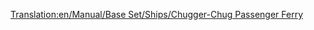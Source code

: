 [[Translation:en/Manual/Base Set/Ships/Chugger-Chug Passenger Ferry]]
{{es/Manual/Base Set/Ships/Barcos|Nombre=Ferry de Pasajeros Chugger-Chug
|Imagen=[[File:en/Manual/Base Set/Ships/Toylandpassengership.png|Ferry de Pasajeros Chugger-Chug]]
|Precio=36.558 € (18.279 £)
|Velocidad=32 km/h (20 mph)
|Coste-anual=2.952 € (1.476 £)
|Diseño=1946 	
|Duración=30
|Capacidad=100 Pasajeros
|Descripción= El ferry de Pasajeros Chugger-Chug es el primer ferry disponible en Fantasía. Se crea para el transporte lento de pasajeros a larga distancia.
|Vida-real=Ficción.
}}